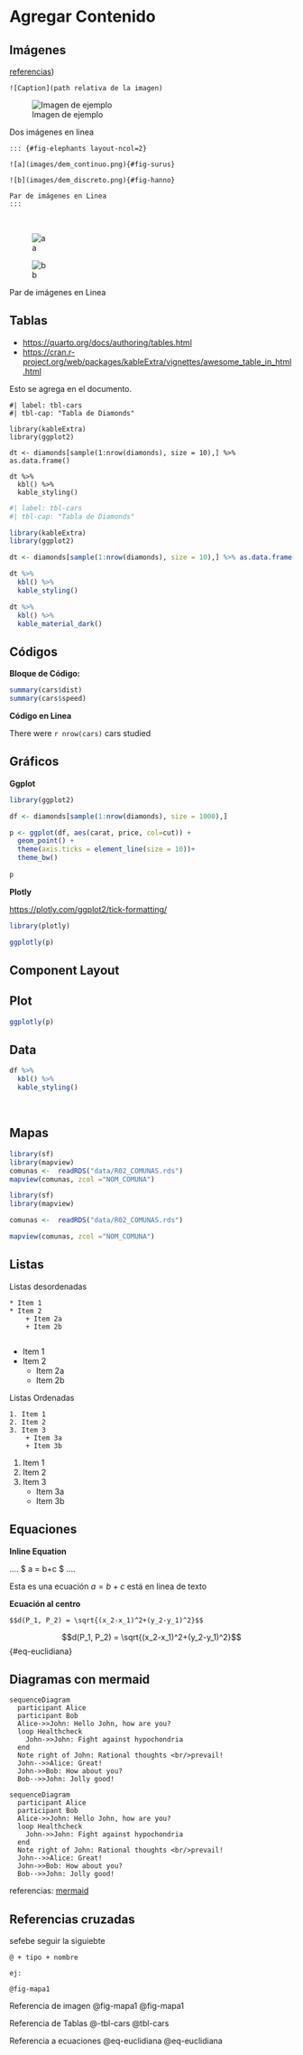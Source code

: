 # Agregar Contenido



## Imágenes

[referencias](https://quarto.org/docs/authoring/figures.html))


```
![Caption](path relativa de la imagen)
```

![Imagen de ejemplo ](images/indigenas_dist.png){#fig-mapa1}

Dos imágenes en linea

```
::: {#fig-elephants layout-ncol=2}

![a](images/dem_continuo.png){#fig-surus}

![b](images/dem_discreto.png){#fig-hanno}

Par de imágenes en Linea
:::
```



<br>

::: {#fig-elephants layout-ncol=2}

![a](images/dem_continuo.png){#fig-surus}

![b](images/dem_discreto.png){#fig-hanno}

Par de imágenes en Linea
:::

## Tablas

 - [https://quarto.org/docs/authoring/tables.html](https://quarto.org/docs/authoring/tables.html)
 - [https://cran.r-project.org/web/packages/kableExtra/vignettes/awesome_table_in_html.html](https://cran.r-project.org/web/packages/kableExtra/vignettes/awesome_table_in_html.html)


Esto se agrega en el documento.
```
#| label: tbl-cars
#| tbl-cap: "Tabla de Diamonds"

library(kableExtra)
library(ggplot2)

dt <- diamonds[sample(1:nrow(diamonds), size = 10),] %>% as.data.frame()

dt %>%
  kbl() %>%
  kable_styling()

```


```r
#| label: tbl-cars
#| tbl-cap: "Tabla de Diamonds"

library(kableExtra)
library(ggplot2)

dt <- diamonds[sample(1:nrow(diamonds), size = 10),] %>% as.data.frame()

dt %>%
  kbl() %>%
  kable_styling()

```


```r
dt %>%
  kbl() %>%
  kable_material_dark()
```


## Códigos

**Bloque de Código:**

```r
summary(cars$dist)
summary(cars$speed)
```


**Código en Linea**

There were `r nrow(cars)` cars studied

## Gráficos

**Ggplot**
```r
library(ggplot2)

df <- diamonds[sample(1:nrow(diamonds), size = 1000),]

p <- ggplot(df, aes(carat, price, col=cut)) +
  geom_point() +
  theme(axis.ticks = element_line(size = 10))+
  theme_bw()
  
p
```



**Plotly**

[https://plotly.com/ggplot2/tick-formatting/](https://plotly.com/ggplot2/tick-formatting/)

```r
library(plotly)

ggplotly(p)
```

## Component Layout



::: {.panel-tabset}

## Plot

```r
ggplotly(p)
```

## Data

```r
df %>%
  kbl() %>%
  kable_styling()
```

:::


<br>

## Mapas

```r

library(sf)
library(mapview)
comunas <-  readRDS("data/R02_COMUNAS.rds")
mapview(comunas, zcol ="NOM_COMUNA")
```


```r
library(sf)
library(mapview)

comunas <-  readRDS("data/R02_COMUNAS.rds")

mapview(comunas, zcol ="NOM_COMUNA")
```



## Listas

Listas desordenadas

```
* Item 1
* Item 2
    + Item 2a
    + Item 2b
    
```

* Item 1
* Item 2
    + Item 2a
    + Item 2b
    
Listas Ordenadas

```
1. Item 1
2. Item 2
3. Item 3
    + Item 3a
    + Item 3b
```

1. Item 1
2. Item 2
3. Item 3
    + Item 3a
    + Item 3b
 

## Equaciones

**Inline Equation**

 .... \$ a = b+c \$ ....
 
Esta es una ecuación $a = b+c$ está en linea de texto

**Ecuación al centro**

```
$$d(P_1, P_2) = \sqrt{(x_2-x_1)^2+(y_2-y_1)^2}$$
```

$$d(P_1, P_2) = \sqrt{(x_2-x_1)^2+(y_2-y_1)^2}$${#eq-euclidiana}


## Diagramas con mermaid


```{}
sequenceDiagram
  participant Alice
  participant Bob
  Alice->>John: Hello John, how are you?
  loop Healthcheck
    John->>John: Fight against hypochondria
  end
  Note right of John: Rational thoughts <br/>prevail!
  John-->>Alice: Great!
  John->>Bob: How about you?
  Bob-->>John: Jolly good!
```



```mermaid
sequenceDiagram
  participant Alice
  participant Bob
  Alice->>John: Hello John, how are you?
  loop Healthcheck
    John->>John: Fight against hypochondria
  end
  Note right of John: Rational thoughts <br/>prevail!
  John-->>Alice: Great!
  John->>Bob: How about you?
  Bob-->>John: Jolly good!
```

referencias: [mermaid](https://mermaid.js.org/#/)

## Referencias cruzadas
 sefebe seguir la siguiebte
```
@ + tipo + nombre

ej:

@fig-mapa1
```

Referencia de imagen \@fig-mapa1 @fig-mapa1

Referencia de Tablas \@-tbl-cars @tbl-cars

Referencia a ecuaciones \@eq-euclidiana @eq-euclidiana
